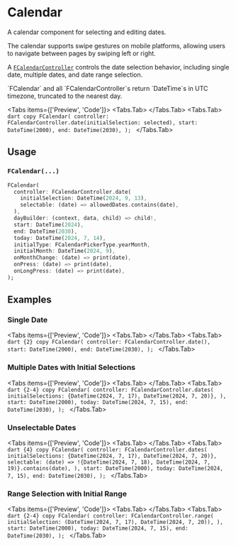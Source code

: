 
# Calendar

A calendar component for selecting and editing dates.

The calendar supports swipe gestures on mobile platforms, allowing users to navigate between pages by swiping left or right.

A [`FCalendarController`](https://pub.dev/documentation/forui/latest/forui.widgets.calendar/FCalendarController-class.html)
controls the date selection behavior, including single date, multiple dates, and date range selection.

<LinkBadgeGroup>
    <LinkBadge label="API Reference" href="https://pub.dev/documentation/forui/latest/forui.widgets.calendar/"/>
</LinkBadgeGroup>

<Callout type="info">
    `FCalendar` and all `FCalendarController`s return `DateTime`s in UTC timezone, truncated to the nearest day.
</Callout>

<Tabs items={['Preview', 'Code']}>
    <Tabs.Tab>
        <Widget name='calendar' query={{}} height={500}/>
    </Tabs.Tab>
    <Tabs.Tab>
        ```dart copy
        FCalendar(
          controller: FCalendarController.date(initialSelection: selected),
          start: DateTime(2000),
          end: DateTime(2030),
        );
        ```
    </Tabs.Tab>
</Tabs>

## Usage

### `FCalendar(...)`

```dart copy
FCalendar(
  controller: FCalendarController.date(
    initialSelection: DateTime(2024, 9, 13),
    selectable: (date) => allowedDates.contains(date),
  ),
  dayBuilder: (context, data, child) => child!,
  start: DateTime(2024),
  end: DateTime(2030),
  today: DateTime(2024, 7, 14),
  initialType: FCalendarPickerType.yearMonth,
  initialMonth: DateTime(2024, 9),
  onMonthChange: (date) => print(date),
  onPress: (date) => print(date),
  onLongPress: (date) => print(date),
);
```

## Examples

### Single Date

<Tabs items={['Preview', 'Code']}>
    <Tabs.Tab>
        <Widget name='calendar' query={{}} height={500}/>
    </Tabs.Tab>
    <Tabs.Tab>
        ```dart {2} copy
        FCalendar(
          controller: FCalendarController.date(),
          start: DateTime(2000),
          end: DateTime(2030),
        );
        ```
    </Tabs.Tab>
</Tabs>

### Multiple Dates with Initial Selections

<Tabs items={['Preview', 'Code']}>
    <Tabs.Tab>
        <Widget name='calendar' variant='dates' query={{}} height={500}/>
    </Tabs.Tab>
    <Tabs.Tab>
        ```dart {2-4} copy
        FCalendar(
          controller: FCalendarController.dates(
            initialSelections: {DateTime(2024, 7, 17), DateTime(2024, 7, 20)},
          ),
          start: DateTime(2000),
          today: DateTime(2024, 7, 15),
          end: DateTime(2030),
        );
        ```
    </Tabs.Tab>
</Tabs>

### Unselectable Dates

<Tabs items={['Preview', 'Code']}>
    <Tabs.Tab>
        <Widget name='calendar' variant='unselectable' query={{}} height={500}/>
    </Tabs.Tab>
    <Tabs.Tab>
      ```dart {4} copy
      FCalendar(
        controller: FCalendarController.dates(
          initialSelections: {DateTime(2024, 7, 17), DateTime(2024, 7, 20)},
          selectable: (date) => !{DateTime(2024, 7, 18), DateTime(2024, 7, 19)}.contains(date),
        ),
        start: DateTime(2000),
        today: DateTime(2024, 7, 15),
        end: DateTime(2030),
      );
      ```
    </Tabs.Tab>
</Tabs>

### Range Selection with Initial Range

<Tabs items={['Preview', 'Code']}>
    <Tabs.Tab>
        <Widget name='calendar' variant='range' query={{}} height={500}/>
    </Tabs.Tab>
    <Tabs.Tab>
        ```dart {2-4} copy
        FCalendar(
          controller: FCalendarController.range(
            initialSelection: (DateTime(2024, 7, 17), DateTime(2024, 7, 20)),
          ),
          start: DateTime(2000),
          today: DateTime(2024, 7, 15),
          end: DateTime(2030),
        );
        ```
    </Tabs.Tab>
</Tabs>

